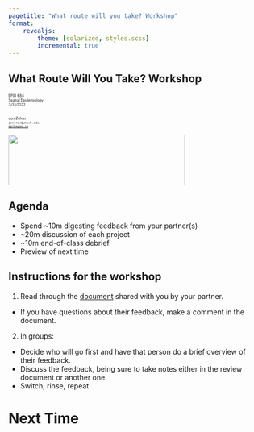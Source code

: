 ```yaml
---
pagetitle: "What route will you take? Workshop"
format: 
    revealjs:
        theme: [solarized, styles.scss]
        incremental: true
---
```


## <span class="alert">What Route Will You Take?</span> Workshop

<div class="paddeddiv">
  <p style="font-size:0.5em; text-align: left;">
      EPID 684  
      Spatial Epidemiology  
      3/31/2022  
      <br><br>
      Jon Zelner  
      `jzelner@umich.edu`  
      [`epibayes.io`](https://epibayes.io) 
    </p>
</div>

![](../images/epid_logo.png){.absolute bottom=0 right=50 width="350" height="100"}

## Agenda

- Spend ~10m digesting feedback from your partner(s)
- ~20m discussion of each project
- ~10m end-of-class debrief
- Preview of next time 

## <span class="alert">Instructions</span> for the workshop

1. Read through the [document](https://docs.google.com/spreadsheets/d/1FPm0Tfysp5gJ3UlXzv7nxLFGHmzg8SIa26x2hxY5gtg/edit#gid=0) shared with you by your partner.
- If you have questions about their feedback, make a comment in the document.

2. In groups: 
  - Decide who will go first and have that person do a brief overview of their feedback.
  - Discuss the feedback, being sure to take notes either in the review document or another one. 
  - Switch, rinse, repeat

# Next Time

## {background-iframe="https://publish.obsidian.md/epibayes/Courses/EPID684/modules/Module+4/4.+Applications+of+the+multi-level+approach+to+spatial+health+data" background-interactive=true}

